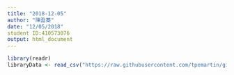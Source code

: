 ```yaml
---
title: "2018-12-05"
author: "陳盈蓁"
date: "12/05/2018"
student ID:410573076
output: html_document
---
```




```r
library(readr)
libraryData <- read_csv("https://raw.githubusercontent.com/tpemartin/github-data/master/library100_102.csv")
```



